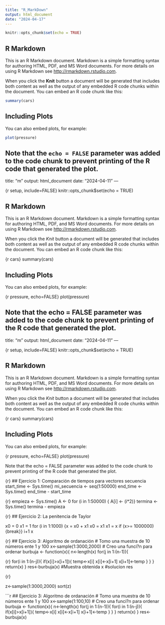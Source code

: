 ```yaml
---
title: "R_MarkDown"
output: html_document
date: "2024-04-17"
---
```


```r
knitr::opts_chunk$set(echo = TRUE)
```

## R Markdown

This is an R Markdown document. Markdown is a simple formatting syntax for authoring HTML, PDF, and MS Word documents. For more details on using R Markdown see <http://rmarkdown.rstudio.com>.

When you click the **Knit** button a document will be generated that includes both content as well as the output of any embedded R code chunks within the document. You can embed an R code chunk like this:

```r
summary(cars)
```

## Including Plots

You can also embed plots, for example:

```r
plot(pressure)
```

Note that the `echo = FALSE` parameter was added to the code chunk to prevent printing of the R code that generated the plot.
---
title: "m"
output: html_document
date: "2024-04-11"
---

{r setup, include=FALSE}
knitr::opts_chunk$set(echo = TRUE)


## R Markdown

This is an R Markdown document. Markdown is a simple formatting syntax for authoring HTML, PDF, and MS Word documents. For more details on using R Markdown see <http://rmarkdown.rstudio.com>.

When you click the *Knit* button a document will be generated that includes both content as well as the output of any embedded R code chunks within the document. You can embed an R code chunk like this:

{r cars}
summary(cars)


## Including Plots

You can also embed plots, for example:

{r pressure, echo=FALSE}
plot(pressure)


Note that the echo = FALSE parameter was added to the code chunk to prevent printing of the R code that generated the plot.
---
title: "m"
output: html_document
date: "2024-04-11"
---

{r setup, include=FALSE}
knitr::opts_chunk$set(echo = TRUE)


## R Markdown

This is an R Markdown document. Markdown is a simple formatting syntax for authoring HTML, PDF, and MS Word documents. For more details on using R Markdown see <http://rmarkdown.rstudio.com>.

When you click the *Knit* button a document will be generated that includes both content as well as the output of any embedded R code chunks within the document. You can embed an R code chunk like this:

{r cars}
summary(cars)


## Including Plots

You can also embed plots, for example:

{r pressure, echo=FALSE}
plot(pressure)


Note that the echo = FALSE parameter was added to the code chunk to prevent printing of the R code that generated the plot.








{r}
## Ejercicio 1: Comparación de tiempos para vectores secuencia
start_time <- Sys.time()
mi_secuencia <- seq(1:50000)
end_time <- Sys.time()
end_time - start_time



{r}
empieza <- Sys.time()
A <- 0
for (i in 1:50000) { A[i] <- (i*2)}
termina <- Sys.time()
termina - empieza


{r}
## Ejercicio 2: La penitencia de Taylor

x0 = 0
x1 = 1
for (i in 1:1000)
  {x = x0 + x1
x0 = x1
x1 = x 
if (x>= 1000000) {break}}
i+1
x

{r}
## Ejercicio 3: Algoritmo de ordanación
# Tomo una muestra de 10 números ente 1 y 100
x<-sample(1:3000,2000)
# Creo una funci?n para ordenar
burbuja <- function(x){
n<-length(x)
for(j in 1:(n-1)){



{r}
for(i in 1:(n-j)){
if(x[i]>x[i+1]){
temp<-x[i]
x[i]<-x[i+1]
x[i+1]<-temp
}
}
}
return(x)
}
res<-burbuja(x)
#Muestra obtenida
x
#solucion
res


{r}

z<-sample(1:3000,2000)
sort(z)

```r
## Ejercicio 3: Algoritmo de ordanación
# Tomo una muestra de 10 números ente 1 y 100
x<-sample(1:100,10)
# Creo una funci?n para ordenar
burbuja <- function(x){
n<-length(x)
for(j in 1:(n-1)){
for(i in 1:(n-j)){
if(x[i]>x[i+1]){
temp<-x[i]
x[i]<-x[i+1]
x[i+1]<-temp
}
}
}
return(x)
}
res<-burbuja(x)